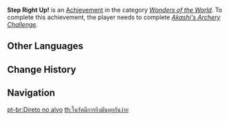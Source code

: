{{Achievement Infobox
|title        = 
|id           = 81196
|order id     = 1182
|category     = Wonders of the World
|description  = Complete the archery challenge.
|requirements = Complete ''[[Akashi's Archery Challenge]].''
|primogems    = 5
|tracking     = 
|hidden       = 1
|topic        = 
|type         = Exploration
}}
'''Step Right Up!''' is an [[Achievement]] in the category ''[[Wonders of the World]]''. To complete this achievement, the player needs to complete ''[[Akashi's Archery Challenge]].''
<!--
==Trivia==

==Video Guides==
{{EVT
|video1   = 
|caption1 = 
}}
-->
==Other Languages==
{{Other Languages
|en      = Step Right Up!
|zhs     = 射程之内好说话
|zhs_rm  = Shèchéng zhī Nèi Hǎo Shuōhuà
|zht     = 射程之內好說話
|zht_rm  = Shèchéng zhī Nèi Hǎo Shuōhuà
|zh_tl   = It Is Easier to Talk Within the Weapon's Range
|ja      = 射程内なら話が早い
|ja_rm   = Shatei-nai nara Hanashi ga Hayai
|ja_tl   = If It’s in Range, It's No Problem
|ko      = 사정거리 안에선 소통이 쉽다
|ko_rm   = Sajeonggeori Aneseon Sotong-i Swiptta
|ko_tl   = It Is Easy to Talk Within the Shooting Range
|es      = Directo a la diana
|es_tl   = Straight to the Target
|fr      = Droit dans la pomme !
|fr_tl   = Right on Target!
|fr_note = Literally "Right on the Apple!"
|ru      = Прямо в яблочко!
|ru_tl   = Right in the Apple!
|th      = ในรัศมีการยิงมันคุยกันง่าย
|th_rm   = 
|th_tl   = 
|vi      = Trong Tầm Bắn Thì Dễ Thôi
|vi_tl   = 
|de      = Die Wahrheit liegt in Reichweite des Bogens
|de_tl   = The Truth Is Within Reach of the Bow
|id      = Silakan Maju Kalau Berani!
|id_tl   = Go Forward If You Dare!
|pt      = Direto no alvo
|pt_tl   = 
|tr      = Hünerlerini Görelim!
|tr_tl   = 
|it      = Occhio di falco
|it_tl   = 
}}

==Change History==
{{Change History|2.4}}
<!--
==References==
{{Reflist}}
-->
==Navigation==
{{Achievement Navbox|Wonders of the World|Exploration}}

[[pt-br:Direto no alvo]]
[[th:ในรัศมีการยิงมันคุยกันง่าย]]